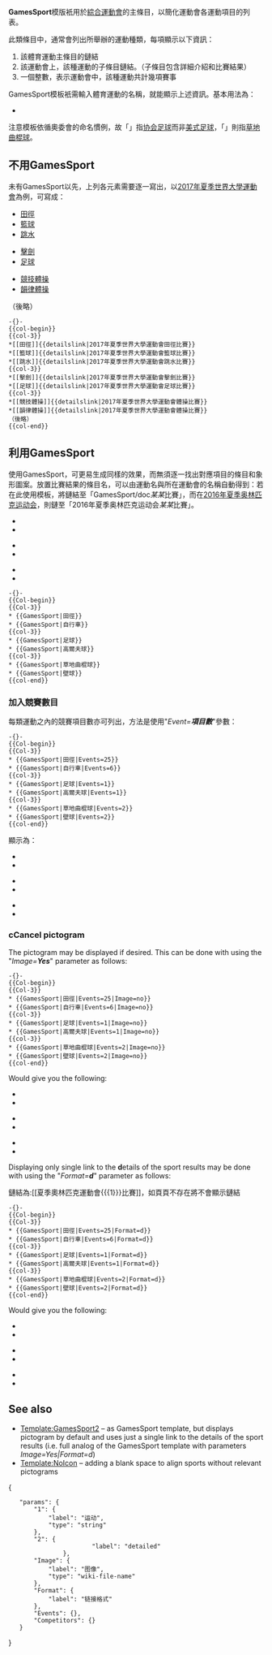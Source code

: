 {{Documentation subpage}}
<!-- PLEASE ADD CATEGORIES AND INTERWIKIS AT THE BOTTOM OF THIS PAGE -->
'''GamesSport'''模版衹用於[[綜合運動會]]的主條目，以簡化運動會各運動項目的列表。

此類條目中，通常會列出所舉辦的運動種類，每項顯示以下資訊：
# 該體育運動主條目的鏈結
# 該運動會上，該種運動的子條目鏈結。（子條目包含詳細介紹和比賽結果）
# 一個整數，表示運動會中，該種運動共計幾項賽事

GamesSport模板衹需輸入體育運動的名稱，就能顯示上述資訊。基本用法為：
* {{Tlx|GamesSport|SPORT}}

注意模板依循奧委會的命名慣例，故「{{lang|en|football}}」指[[协会足球]]而非[[美式足球]]，「{{lang|en|hockey}}」則指[[草地曲棍球]]。

== 不用GamesSport ==
未有GamesSport以先，上列各元素需要逐一寫出，以[[2017年夏季世界大學運動會]]為例，可寫成：
{{col-begin}}
{{col-3}}
*[[田徑]]{{detailslink|2017年夏季世界大學運動會田徑比賽}}
*[[籃球]]{{detailslink|2017年夏季世界大學運動會籃球比賽}}
*[[跳水]]{{detailslink|2017年夏季世界大學運動會跳水比賽}}
{{col-3}}
*[[擊劍]]{{detailslink|2017年夏季世界大學運動會擊劍比賽}}
*[[足球]]{{detailslink|2017年夏季世界大學運動會足球比賽}}
{{col-3}}
*[[競技體操]]{{detailslink|2017年夏季世界大學運動會體操比賽}}
*[[韻律體操]]{{detailslink|2017年夏季世界大學運動會體操比賽}}
（後略）
{{col-end}}
<pre>-{}-
{{col-begin}}
{{col-3}}
*[[田徑]]{{detailslink|2017年夏季世界大學運動會田徑比賽}}
*[[籃球]]{{detailslink|2017年夏季世界大學運動會籃球比賽}}
*[[跳水]]{{detailslink|2017年夏季世界大學運動會跳水比賽}}
{{col-3}}
*[[擊劍]]{{detailslink|2017年夏季世界大學運動會擊劍比賽}}
*[[足球]]{{detailslink|2017年夏季世界大學運動會足球比賽}}
{{col-3}}
*[[競技體操]]{{detailslink|2017年夏季世界大學運動會體操比賽}}
*[[韻律體操]]{{detailslink|2017年夏季世界大學運動會體操比賽}}
（後略）
{{col-end}}
</pre>

==利用GamesSport==
使用GamesSport，可更易生成同樣的效果，而無須逐一找出對應項目的條目和象形圖案。放置比賽結果的條目名，可以由運動名與所在運動會的名稱自動得到：若在此使用模板，將鏈結至「GamesSport/doc''某某''比賽」，而在[[2016年夏季奥林匹克运动会]]，則鏈至「2016年夏季奥林匹克运动会''某某''比賽」。

{{Col-begin}}
{{Col-3}}
* {{GamesSport|田徑}}
* {{GamesSport|自行車}}
{{col-3}}
* {{GamesSport|足球}}
* {{GamesSport|高爾夫球}}
{{col-3}}
* {{GamesSport|草地曲棍球}}
* {{GamesSport|壁球}}
{{col-end}}
<pre>-{}-
{{Col-begin}}
{{Col-3}}
* {{GamesSport|田徑}}
* {{GamesSport|自行車}}
{{col-3}}
* {{GamesSport|足球}}
* {{GamesSport|高爾夫球}}
{{col-3}}
* {{GamesSport|草地曲棍球}}
* {{GamesSport|壁球}}
{{col-end}}
</pre>

=== 加入競賽數目 ===
每類運動之內的競賽項目數亦可列出，方法是使用"''Event='''項目數'''''"參數：
<pre>-{}-
{{Col-begin}}
{{Col-3}}
* {{GamesSport|田徑|Events=25}}
* {{GamesSport|自行車|Events=6}}
{{col-3}}
* {{GamesSport|足球|Events=1}}
* {{GamesSport|高爾夫球|Events=1}}
{{col-3}}
* {{GamesSport|草地曲棍球|Events=2}}
* {{GamesSport|壁球|Events=2}}
{{col-end}}
</pre>

顯示為：
{{Col-begin}}
{{Col-3}}
* {{GamesSport|田徑|Events=25}}
* {{GamesSport|自行車|Events=6}}
{{col-3}}
* {{GamesSport|足球|Events=1}}
* {{GamesSport|高爾夫球|Events=1}}
{{col-3}}
* {{GamesSport|草地曲棍球|Events=2}}
* {{GamesSport|壁球|Events=2}}
{{col-end}}

===cCancel pictogram===
The pictogram may be displayed if desired. This can be done with using the "''Image='''Yes'''''" parameter as follows:
<pre>-{}-
{{Col-begin}}
{{Col-3}}
* {{GamesSport|田徑|Events=25|Image=no}}
* {{GamesSport|自行車|Events=6|Image=no}}
{{col-3}}
* {{GamesSport|足球|Events=1|Image=no}}
* {{GamesSport|高爾夫球|Events=1|Image=no}}
{{col-3}}
* {{GamesSport|草地曲棍球|Events=2|Image=no}}
* {{GamesSport|壁球|Events=2|Image=no}}
{{col-end}}
</pre>

Would give you the following:
{{Col-begin}}
{{Col-3}}
* {{GamesSport|田徑|Events=25|Image=no}}
* {{GamesSport|自行車|Events=6|Image=no}}
{{col-3}}
* {{GamesSport|足球|Events=1|Image=no}}
* {{GamesSport|高爾夫球|Events=1|Image=no}}
{{col-3}}
* {{GamesSport|草地曲棍球|Events=2|Image=no}}
* {{GamesSport|壁球|Events=2|Image=no}}
{{col-end}}


Displaying only single link to the '''d'''etails of the sport results may be done with using the "''Format='''d'''''" parameter as follows:

鏈結為:<nowiki>[[夏季奧林匹克運動會{{{1}}}比賽]]</nowiki>，如頁頁不存在將不會顯示鏈結
<pre>-{}-
{{Col-begin}}
{{Col-3}}
* {{GamesSport|田徑|Events=25|Format=d}}
* {{GamesSport|自行車|Events=6|Format=d}}
{{col-3}}
* {{GamesSport|足球|Events=1|Format=d}}
* {{GamesSport|高爾夫球|Events=1|Format=d}}
{{col-3}}
* {{GamesSport|草地曲棍球|Events=2|Format=d}}
* {{GamesSport|壁球|Events=2|Format=d}}
{{col-end}}
</pre>

Would give you the following:
{{Col-begin}}
{{Col-3}}
* {{GamesSport|田徑|Events=25|Format=d}}
* {{GamesSport|自行車|Events=6|Format=d}}
{{col-3}}
* {{GamesSport|足球|Events=1|Format=d}}
* {{GamesSport|高爾夫球|Events=1|Format=d}}
{{col-3}}
* {{GamesSport|草地曲棍球|Events=2|Format=d}}
* {{GamesSport|壁球|Events=2|Format=d}}
{{col-end}}

== See also ==
*[[Template:GamesSport2]] – as GamesSport template, but displays pictogram by default and uses just a single link to the details of the sport results (i.e. full analog of the GamesSport template with parameters ''Image=Yes|Format=d'')
*[[Template:NoIcon]] – adding a blank space to align sports without relevant pictograms
<includeonly>
<!-- CATEGORIES AND INTERWIKIS HERE, THANKS -->

<templatedata>
{
	"params": {
		"1": {
			"label": "运动",
			"type": "string"
		},
		"2": {
                        "label": "detailed"
                },
		"Image": {
			"label": "图像",
			"type": "wiki-file-name"
		},
		"Format": {
			"label": "链接格式"
		},
		"Events": {},
		"Competitors": {}
	}
}
</templatedata>

</includeonly>